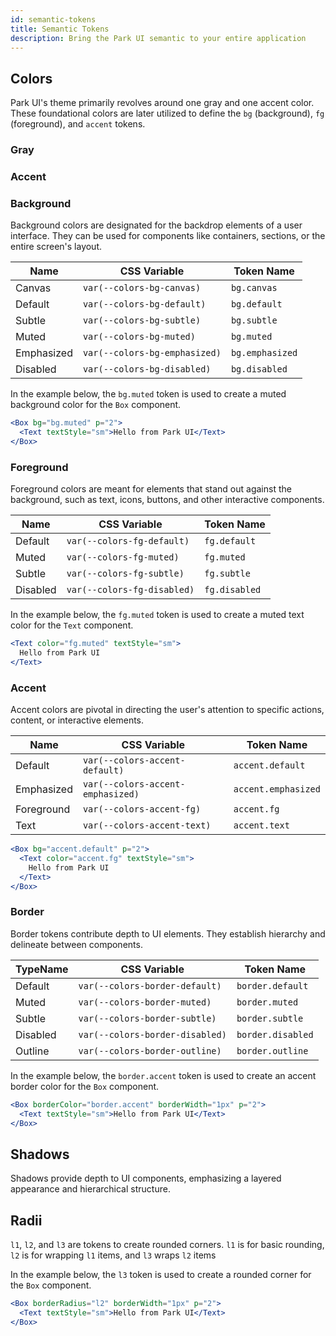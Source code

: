 ```yaml
---
id: semantic-tokens
title: Semantic Tokens
description: Bring the Park UI semantic to your entire application
---
```



## Colors

Park UI's theme primarily revolves around one gray and one accent color. These foundational colors are later utilized to
define the `bg` (background), `fg` (foreground), and `accent` tokens.

### Gray

<ColorPalette color="gray" withLegend />

### Accent

<ColorPalette color="accent" withLegend />

### Background

Background colors are designated for the backdrop elements of a user interface. They can be used for components like
containers, sections, or the entire screen's layout.

<ColorTokens type="bg" />

| Name       | CSS Variable                  | Token Name      |
| ---------- | ----------------------------- | --------------- |
| Canvas     | `var(--colors-bg-canvas)`     | `bg.canvas`     |
| Default    | `var(--colors-bg-default)`    | `bg.default`    |
| Subtle     | `var(--colors-bg-subtle)`     | `bg.subtle`     |
| Muted      | `var(--colors-bg-muted)`      | `bg.muted`      |
| Emphasized | `var(--colors-bg-emphasized)` | `bg.emphasized` |
| Disabled   | `var(--colors-bg-disabled)`   | `bg.disabled`   |

In the example below, the `bg.muted` token is used to create a muted background color for the `Box` component.

```jsx live
<Box bg="bg.muted" p="2">
  <Text textStyle="sm">Hello from Park UI</Text>
</Box>
```

### Foreground

Foreground colors are meant for elements that stand out against the background, such as text, icons, buttons, and other
interactive components.

<ColorTokens type="fg" />

| Name     | CSS Variable                | Token Name    |
| -------- | --------------------------- | ------------- |
| Default  | `var(--colors-fg-default)`  | `fg.default`  |
| Muted    | `var(--colors-fg-muted)`    | `fg.muted`    |
| Subtle   | `var(--colors-fg-subtle)`   | `fg.subtle`   |
| Disabled | `var(--colors-fg-disabled)` | `fg.disabled` |

In the example below, the `fg.muted` token is used to create a muted text color for the `Text` component.

```jsx live
<Text color="fg.muted" textStyle="sm">
  Hello from Park UI
</Text>
```

### Accent

Accent colors are pivotal in directing the user's attention to specific actions, content, or interactive elements.

<ColorTokens type="accent" />

| Name       | CSS Variable                      | Token Name          |
| ---------- | --------------------------------- | ------------------- |
| Default    | `var(--colors-accent-default)`    | `accent.default`    |
| Emphasized | `var(--colors-accent-emphasized)` | `accent.emphasized` |
| Foreground | `var(--colors-accent-fg)`         | `accent.fg`         |
| Text       | `var(--colors-accent-text)`       | `accent.text`       |

```jsx live
<Box bg="accent.default" p="2">
  <Text color="accent.fg" textStyle="sm">
    Hello from Park UI
  </Text>
</Box>
```

### Border

Border tokens contribute depth to UI elements. They establish hierarchy and delineate between components.

<ColorTokens type="border" />

| TypeName | CSS Variable                    | Token Name        |
| -------- | ------------------------------- | ----------------- |
| Default  | `var(--colors-border-default)`  | `border.default`  |
| Muted    | `var(--colors-border-muted)`    | `border.muted`    |
| Subtle   | `var(--colors-border-subtle)`   | `border.subtle`   |
| Disabled | `var(--colors-border-disabled)` | `border.disabled` |
| Outline  | `var(--colors-border-outline)`  | `border.outline`  |

In the example below, the `border.accent` token is used to create an accent border color for the `Box` component.

```jsx live
<Box borderColor="border.accent" borderWidth="1px" p="2">
  <Text textStyle="sm">Hello from Park UI</Text>
</Box>
```

## Shadows

Shadows provide depth to UI components, emphasizing a layered appearance and hierarchical structure.

<ShadowTokens />

## Radii

`l1`, `l2`, and `l3` are tokens to create rounded corners. `l1` is for basic rounding, `l2` is for wrapping `l1` items,
and `l3` wraps `l2` items

<RadiusTokens />

In the example below, the `l3` token is used to create a rounded corner for the `Box` component.

```jsx live
<Box borderRadius="l2" borderWidth="1px" p="2">
  <Text textStyle="sm">Hello from Park UI</Text>
</Box>
```
